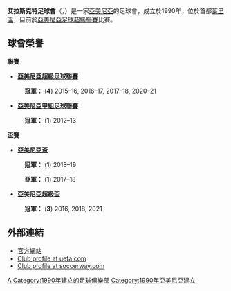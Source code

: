 {{noteTA
|G1=Football
|G2=UEFA
|1=zh-hans:阿拉什科特;zh-hant:艾拉斯克特;
}}
{{Infobox football club
| clubname   = 艾拉斯克特<br>''Alashkert''
| image      = 
| fullname   = 阿拉什科特足球俱乐部<br>''Alashkert Football Club''
 | nickname  = The Yellows (''Դեղինները'')
| founded    = {{Start date and age|1990}}<br />（2011年重组）
| ground     = [[葉里溫|葉里溫]]{{le|阿拉什科特球场|Alashkert Stadium}}
| capacity   = 6,850
| owner      = «Bagratour» LLC
| chairman   = Bagrat Navoyan
| manager    = [[Abraham_Khashmanyan|Abraham Khashmanyan]]
| league     = [[亞美尼亞足球超級聯賽|亞美尼亞足球超級聯賽]]
| season     = 2021–22
| position   = 亞美超，第 3 位
| website    = http://fcalashkert.am/
| pattern_la1=
| pattern_b1 =_vneckblack
| pattern_ra1=
| pattern_sh1=_black stripes
| leftarm1   = ffff00
| body1      = ffff00
| rightarm1  = ffff00
| shorts1    = 000000
| socks1     = ffff00
| pattern_la2=
| pattern_b2 =_whitecollar
| pattern_ra2=
| pattern_sh2=
| leftarm2   = FFLLFF
| body2      = FFFFFF
| rightarm2  = FFFFFF
| shorts2    = FFKKFF
| socks2     = FFJJFF
| pattern_la3=
| pattern_b3 =_blackbow
| pattern_ra3=
| pattern_sh3=_black_stripes
| leftarm3   = ffff00
| body3      = ffff00
| rightarm3  = ffff00
| shorts3    = ffff00
| socks3     = ffff00
}}

'''艾拉斯克特足球會'''（{{lang-en|'''Alashkert FC'''}}，{{lang-hy|'''Ալաշկերտ Ֆուտբոլային Ակումբ'''}}）是一家[[亞美尼亞|亞美尼亞]]的足球會，成立於1990年，位於首都[[葉里溫|葉里溫]]，目前於[[亞美尼亞足球超級聯賽|亞美尼亞足球超級聯賽]]比赛。

== 球會榮譽 ==
'''聯賽'''
* '''[[亞美尼亞足球超級聯賽|亞美尼亞超級足球聯賽]]'''
:{{Gold1}} '''冠軍：''' ('''4''') 2015–16, 2016–17, 2017–18, 2020–21
* '''[[亞美尼亞甲組足球聯賽|亞美尼亞甲組足球聯賽]]'''
:{{Gold1}} '''冠軍：''' ('''1''') 2012–13
'''盃賽'''

* '''[[亞美尼亞盃|亞美尼亞盃]]'''
:{{Gold1}} '''冠軍：''' ('''1''') 2018–19
:{{Silver02}} '''亞軍：''' ('''1''') 2017–18
* '''[[亞美尼亞超級盃|亞美尼亞超級盃]]'''
:{{Gold1}} '''冠軍：''' ('''3''') 2016, 2018, 2021

== 外部連結 ==
*[http://fcalashkert.am/?lang=en 官方網站]
*[http://www.uefa.com/teamsandplayers/teams/club=2605268/domestic/index.html Club profile at uefa.com]
*[https://int.soccerway.com/teams/armenia/alashkert-fc/21301/ Club profile at soccerway.com]

{{亞美尼亞超級足球聯賽}}

{{DEFAULTSORT:Alashkert}}
[[Category:亞美尼亞足球俱樂部|A]]
[[Category:1990年建立的足球俱樂部|Category:1990年建立的足球俱樂部]]
[[Category:1990年亞美尼亞建立|Category:1990年亞美尼亞建立]]